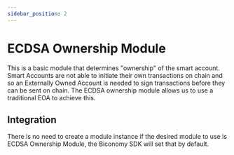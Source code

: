 ```yaml
---
sidebar_position: 2
---
```


# ECDSA Ownership Module

This is a basic module that determines "ownership" of the smart account. Smart Accounts are not able to initiate their own transactions on chain and so an Externally Owned Account is needed to sign transactions before they can be sent on chain. The ECDSA ownership module allows us to use a traditional EOA to achieve this.

## Integration
There is no need to create a module instance if the desired module to use is ECDSA Ownership Module, the Biconomy SDK will set that by default.

